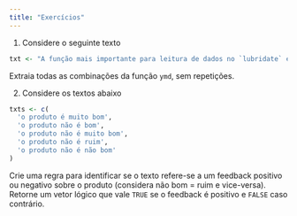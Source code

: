 ```yaml
---
title: "Exercícios"
---
```


1. Considere o seguinte texto

```r
txt <- "A função mais importante para leitura de dados no `lubridate` é a `ymd`. Essa função serve para ler qualquer data de uma `string` no formato `YYYY-MM-DD`. Essa função é útil pois funciona com qualquer separador entre os elementos da data e também porque temos uma função para cada formato (`mdy`, `dmy`, `dym`, `myd`, `ydm`)."
```

Extraia todas as combinações da função `ymd`, sem repetições. 

2. Considere os textos abaixo

```r
txts <- c(
  'o produto é muito bom',
  'o produto não é bom',
  'o produto não é muito bom',
  'o produto não é ruim',
  'o produto não é não bom'
)
```

Crie uma regra para identificar se o texto refere-se a um feedback positivo ou negativo sobre o produto (considera não bom = ruim e vice-versa). Retorne um vetor lógico que vale `TRUE` se o feedback é positivo e `FALSE` caso contrário.

